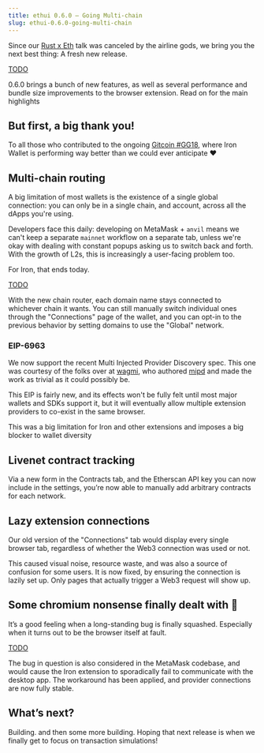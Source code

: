 ```yaml
---
title: ethui 0.6.0 – Going Multi-chain
slug: ethui-0.6.0-going-multi-chain
---
```


Since our [Rust x Eth](https://rusteth.paradigm.xyz/) talk was canceled by the airline gods, we bring you the next best thing: A fresh new release.

[TODO](https://github.com/iron-wallet/iron/releases/tag/v0.6.0)

0\.6.0 brings a bunch of new features, as well as several performance and bundle size improvements to the browser extension. Read on for the main highlights

## But first, a big thank you!

To all those who contributed to the ongoing [Gitcoin #GG18](https://explorer.gitcoin.co/#/round/424/0x222ea76664ed77d18d4416d2b2e77937b76f0a35/0x222ea76664ed77d18d4416d2b2e77937b76f0a35-31), where Iron Wallet is performing way better than we could ever anticipate ❤️

## Multi-chain routing

A big limitation of most wallets is the existence of a single global connection: you can only be in a single chain, and account, across all the dApps you're using.

Developers face this daily: developing on MetaMask + `anvil` means we can't keep a separate `mainnet` workflow on a separate tab, unless we're okay with dealing with constant popups asking us to switch back and forth. With the growth of L2s, this is increasingly a user-facing problem too.

For Iron, that ends today.

[TODO](https://github.com/iron-wallet/video-demos/raw/main/0.6.0-chain-affinity.mp4?controls=true&autoplay=true&loop=true)

With the new chain router, each domain name stays connected to whichever chain it wants. You can still manually switch individual ones through the "Connections" page of the wallet, and you can opt-in to the previous behavior by setting domains to use the "Global" network.

### EIP-6963

We now support the recent Multi Injected Provider Discovery spec. This one was courtesy of the folks over at [wagmi](https://github.com/wagmi-dev), who authored [mipd](https://github.com/wagmi-dev/mipd) and made the work as trivial as it could possibly be.

This EIP is fairly new, and its effects won't be fully felt until most major wallets and SDKs support it, but it will eventually allow multiple extension providers to co-exist in the same browser.

This was a big limitation for Iron and other extensions and imposes a big blocker to wallet diversity

## Livenet contract tracking

Via a new form in the Contracts tab, and the Etherscan API key you can now include in the settings, you’re now able to manually add arbitrary contracts for each network.

## Lazy extension connections

Our old version of the "Connections" tab would display every single browser tab, regardless of whether the Web3 connection was used or not.

This caused visual noise, resource waste, and was also a source of confusion for some users. It is now fixed, by ensuring the connection is lazily set up. Only pages that actually trigger a Web3 request will show up.

## Some chromium nonsense finally dealt with 🎉

It’s a good feeling when a long-standing bug is finally squashed. Especially when it turns out to be the browser itself at fault.

[TODO](https://github.com/iron-wallet/iron/pull/356)

The bug in question is also considered in the MetaMask codebase, and would cause the Iron extension to sporadically fail to communicate with the desktop app. The workaround has been applied, and provider connections are now fully stable.

## What’s next?

Building. and then some more building. Hoping that next release is when we finally get to focus on transaction simulations!
